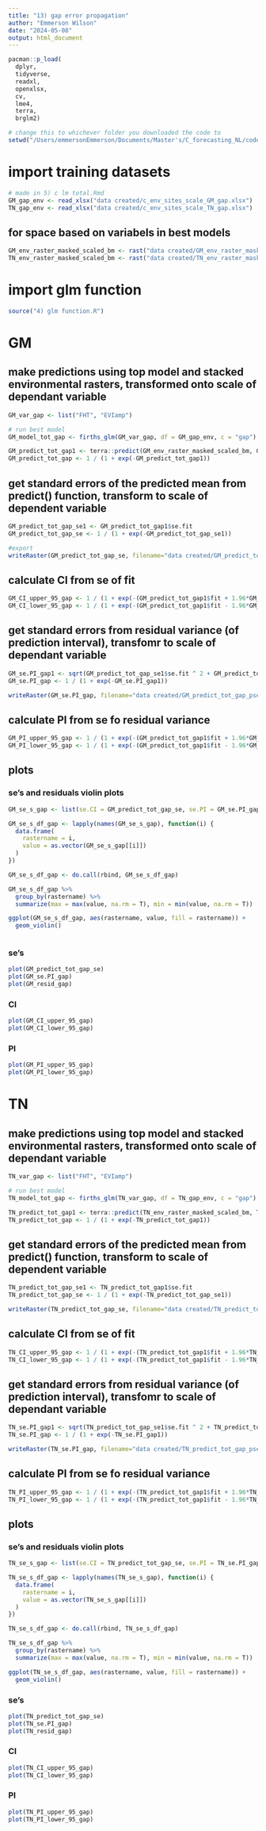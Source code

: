 ```yaml
---
title: "13) gap error propagation"
author: "Emmerson Wilson"
date: "2024-05-08"
output: html_document
---
```


```r
pacman::p_load(
  dplyr,
  tidyverse,
  readxl,
  openxlsx,
  cv,
  lme4,
  terra,
  brglm2)

```

```r
# change this to whichever folder you downloaded the code to
setwd("/Users/emmersonEmmerson/Documents/Master's/C_forecasting_NL/code_for_stats/clean code")
```

# import training datasets
```r
# made in 5) c lm total.Rmd
GM_gap_env <- read_xlsx("data created/c_env_sites_scale_GM_gap.xlsx")
TN_gap_env <- read_xlsx("data created/c_env_sites_scale_TN_gap.xlsx")
```

## for space based on variabels in best models
```r
GM_env_raster_masked_scaled_bm <- rast("data created/GM_env_raster_masked_scale_bm_nwl.tif") # stack of enviornmental variables' rasters
TN_env_raster_masked_scaled_bm <- rast("data created/TN_env_raster_masked_scale_bm_nwl.tif")
```

# import glm function
```r
source("4) glm function.R")
```

# GM
## make predictions using top model and stacked environmental rasters, transformed onto scale of dependant variable
```r
GM_var_gap <- list("FHT", "EVIamp")

# run best model
GM_model_tot_gap <- firths_glm(GM_var_gap, df = GM_gap_env, c = "gap")

GM_predict_tot_gap1 <- terra::predict(GM_env_raster_masked_scaled_bm, GM_model_tot_gap, se.fit = T)
GM_predict_tot_gap <- 1 / (1 + exp(-GM_predict_tot_gap1))
```

## get standard errors of the predicted mean from predict() function, transform to scale of dependent variable 
```r
GM_predict_tot_gap_se1 <- GM_predict_tot_gap1$se.fit
GM_predict_tot_gap_se <- 1 / (1 + exp(-GM_predict_tot_gap_se1))

#export
writeRaster(GM_predict_tot_gap_se, filename="data created/GM_predict_tot_gap_se.tif", overwrite=TRUE)
```

## calculate CI from se of fit
```r
GM_CI_upper_95_gap <- 1 / (1 + exp(-(GM_predict_tot_gap1$fit + 1.96*GM_predict_tot_gap_se1)))
GM_CI_lower_95_gap <- 1 / (1 + exp(-(GM_predict_tot_gap1$fit - 1.96*GM_predict_tot_gap_se1)))


```


## get standard errors from residual variance (of prediction interval), transfomr to scale of dependant variable
```r
GM_se.PI_gap1 <- sqrt(GM_predict_tot_gap_se1$se.fit ^ 2 + GM_predict_tot_gap1$residual.scale ^ 2)
GM_se.PI_gap <- 1 / (1 + exp(-GM_se.PI_gap1))

writeRaster(GM_se.PI_gap, filename="data created/GM_predict_tot_gap_pse.tif", overwrite=TRUE)

```

## calculate PI from se fo residual variance
```r
GM_PI_upper_95_gap <- 1 / (1 + exp(-(GM_predict_tot_gap1$fit + 1.96*GM_se.PI_gap1)))
GM_PI_lower_95_gap <- 1 / (1 + exp(-(GM_predict_tot_gap1$fit - 1.96*GM_se.PI_gap1)))
```

## plots

### se's and residuals violin plots
```r

GM_se_s_gap <- list(se.CI = GM_predict_tot_gap_se, se.PI = GM_se.PI_gap, resid = GM_predict_tot_gap1$residual.scale)

GM_se_s_df_gap <- lapply(names(GM_se_s_gap), function(i) {
  data.frame(
    rastername = i,
    value = as.vector(GM_se_s_gap[[i]])
  )
})

GM_se_s_df_gap <- do.call(rbind, GM_se_s_df_gap)

GM_se_s_df_gap %>% 
  group_by(rastername) %>% 
  summarize(max = max(value, na.rm = T), min = min(value, na.rm = T))

ggplot(GM_se_s_df_gap, aes(rastername, value, fill = rastername)) +
  geom_violin() 



```

### se's
```r
plot(GM_predict_tot_gap_se)
plot(GM_se.PI_gap)
plot(GM_resid_gap)
```

### CI
```r
plot(GM_CI_upper_95_gap)
plot(GM_CI_lower_95_gap)
```

### PI
```r
plot(GM_PI_upper_95_gap)
plot(GM_PI_lower_95_gap)
```

# TN
## make predictions using top model and stacked environmental rasters, transformed onto scale of dependant variable
```r
TN_var_gap <- list("FHT", "EVIamp")

# run best model
TN_model_tot_gap <- firths_glm(TN_var_gap, df = TN_gap_env, c = "gap")

TN_predict_tot_gap1 <- terra::predict(TN_env_raster_masked_scaled_bm, TN_model_tot_gap, se.fit = T)
TN_predict_tot_gap <- 1 / (1 + exp(-TN_predict_tot_gap1))
```

## get standard errors of the predicted mean from predict() function, transform to scale of dependent variable 
```r
TN_predict_tot_gap_se1 <- TN_predict_tot_gap1$se.fit
TN_predict_tot_gap_se <- 1 / (1 + exp(-TN_predict_tot_gap_se1))

writeRaster(TN_predict_tot_gap_se, filename="data created/TN_predict_tot_gap_se.tif", overwrite=TRUE)

```

## calculate CI from se of fit
```r
TN_CI_upper_95_gap <- 1 / (1 + exp(-(TN_predict_tot_gap1$fit + 1.96*TN_predict_tot_gap_se1)))
TN_CI_lower_95_gap <- 1 / (1 + exp(-(TN_predict_tot_gap1$fit - 1.96*TN_predict_tot_gap_se1)))
```


## get standard errors from residual variance (of prediction interval), transfomr to scale of dependant variable
```r
TN_se.PI_gap1 <- sqrt(TN_predict_tot_gap_se1$se.fit ^ 2 + TN_predict_tot_gap1$residual.scale ^ 2)
TN_se.PI_gap <- 1 / (1 + exp(-TN_se.PI_gap1))

writeRaster(TN_se.PI_gap, filename="data created/TN_predict_tot_gap_pse.tif", overwrite=TRUE)
```

## calculate PI from se fo residual variance
```r
TN_PI_upper_95_gap <- 1 / (1 + exp(-(TN_predict_tot_gap1$fit + 1.96*TN_se.PI_gap1)))
TN_PI_lower_95_gap <- 1 / (1 + exp(-(TN_predict_tot_gap1$fit - 1.96*TN_se.PI_gap1)))
```

## plots

### se's and residuals violin plots
```r

TN_se_s_gap <- list(se.CI = TN_predict_tot_gap_se, se.PI = TN_se.PI_gap, resid =TN_predict_tot_gap1$residual.scale)

TN_se_s_df_gap <- lapply(names(TN_se_s_gap), function(i) {
  data.frame(
    rastername = i,
    value = as.vector(TN_se_s_gap[[i]])
  )
})

TN_se_s_df_gap <- do.call(rbind, TN_se_s_df_gap)

TN_se_s_df_gap %>% 
  group_by(rastername) %>% 
  summarize(max = max(value, na.rm = T), min = min(value, na.rm = T))

ggplot(TN_se_s_df_gap, aes(rastername, value, fill = rastername)) +
  geom_violin() 
```

### se's
```r
plot(TN_predict_tot_gap_se)
plot(TN_se.PI_gap)
plot(TN_resid_gap)
```

### CI
```r
plot(TN_CI_upper_95_gap)
plot(TN_CI_lower_95_gap)
```

### PI
```r
plot(TN_PI_upper_95_gap)
plot(TN_PI_lower_95_gap)
```